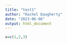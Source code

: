 ```yaml
---
title: "test1"
author: "Rachel Daugherty"
date: "2023-06-06"
output: html_document
---
```


```r
x=c(1,2,3)
```

